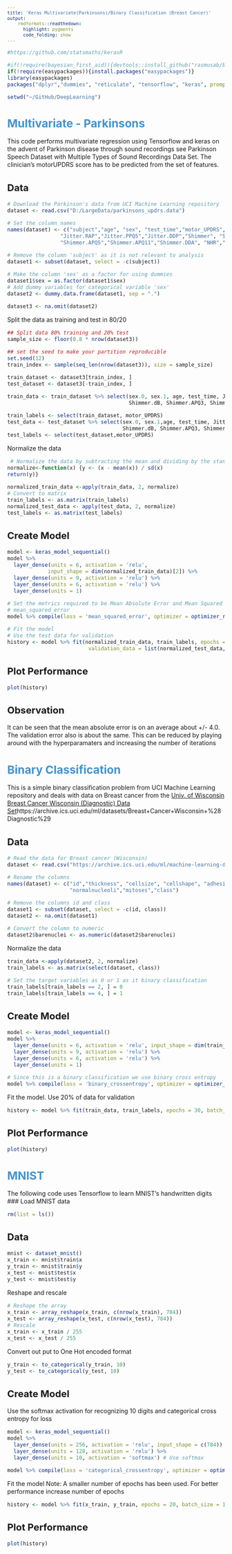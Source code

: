 ```yaml
---
title: 'Keras Multivariate(Parkinsons)/Binary Classification (Breast Cancer)'
output:
    rmdformats::readthedown:
      highlight: pygments
      code_folding: show
---
```

<style type="text/css">
p{ /* Normal  */
   font-size: 14px;
   line-height: 18px;
}
body{ /* Normal  */
   font-size: 14px;
}
td {  /* Table  */
   font-size: 12px;
}
h1 { /* Header 1 */
font-size: 26px;
color: #4294ce;
}
h2 { /* Header 2 */
font-size: 22px;
}
h3 { /* Header 3 */
font-size: 18px;
}
code.r{ /* Code block */
  font-size: 12px;
}
pre { /* Code block */
  font-size: 12px
}
#table-of-contents h2 {
background-color: #4294ce;
}
#table-of-contents{
background: #688FAD;
}
#nav-top span.glyphicon{
color: #4294ce;
}
#postamble{
background: #4294ce;
border-top: ;
}
</style>

```r
#https://github.com/statsmaths/kerasR

```

```r
#if(!require(bayesian_first_aid)){devtools::install_github("rasmusab/bayesian_first_aid")}
if(!require(easypackages)){install.packages("easypackages")}
library(easypackages)
packages("dplyr","dummies", "reticulate", "tensorflow", "keras", prompt = FALSE)

setwd("~/GitHub/DeepLearning")
```

# Multivariate - Parkinsons

This code performs multivariate regression using Tensorflow and keras on the advent of Parkinson disease through sound recordings see Parkinson Speech Dataset with Multiple Types of Sound Recordings Data Set. The clinician’s motorUPDRS score has to be predicted from the set of features.

## Data

```r
# Download the Parkinson's data from UCI Machine Learning repository
dataset <- read.csv("D:/LargeData/parkinsons_updrs.data")

# Set the column names
names(dataset) <- c("subject","age", "sex", "test_time","motor_UPDRS","total_UPDRS","Jitter","Jitter.Abs",
                 "Jitter.RAP","Jitter.PPQ5","Jitter.DDP","Shimmer", "Shimmer.dB", "Shimmer.APQ3",
                 "Shimmer.APQ5","Shimmer.APQ11","Shimmer.DDA", "NHR","HNR", "RPDE", "DFA","PPE")

# Remove the column 'subject' as it is not relevant to analysis
dataset1 <- subset(dataset, select = -c(subject))

# Make the column 'sex' as a factor for using dummies
dataset1$sex = as.factor(dataset1$sex)
# Add dummy variables for categorical variable 'sex'
dataset2 <- dummy.data.frame(dataset1, sep = ".")

dataset3 <- na.omit(dataset2)
```

Split the data as training and test in 80/20

```r
## Split data 80% training and 20% test
sample_size <- floor(0.8 * nrow(dataset3))

## set the seed to make your partition reproducible
set.seed(12)
train_index <- sample(seq_len(nrow(dataset3)), size = sample_size)

train_dataset <- dataset3[train_index, ]
test_dataset <- dataset3[-train_index, ]

train_data <- train_dataset %>% select(sex.0, sex.1, age, test_time, Jitter, Jitter.Abs, Jitter.PPQ5, Jitter.DDP, Shimmer, 
                                       Shimmer.dB, Shimmer.APQ3, Shimmer.APQ11, Shimmer.DDA, NHR, HNR, RPDE, DFA, PPE)

train_labels <- select(train_dataset, motor_UPDRS)
test_data <- test_dataset %>% select(sex.0, sex.1,age, test_time, Jitter, Jitter.Abs, Jitter.PPQ5, Jitter.DDP, Shimmer, 
                                     Shimmer.dB, Shimmer.APQ3, Shimmer.APQ11, Shimmer.DDA, NHR, HNR, RPDE, DFA, PPE)
test_labels <- select(test_dataset,motor_UPDRS)
```

Normalize the data

```r
 # Normalize the data by subtracting the mean and dividing by the standard deviation
normalize<-function(x) {y <- (x - mean(x)) / sd(x)
return(y)}

normalized_train_data <-apply(train_data, 2, normalize)
# Convert to matrix
train_labels <- as.matrix(train_labels)
normalized_test_data <- apply(test_data, 2, normalize)
test_labels <- as.matrix(test_labels)
```

## Create Model

```r
model <- keras_model_sequential() 
model %>% 
  layer_dense(units = 6, activation = 'relu', 
             input_shape = dim(normalized_train_data)[2]) %>% 
  layer_dense(units = 9, activation = 'relu') %>%
  layer_dense(units = 6, activation = 'relu') %>%
  layer_dense(units = 1)

# Set the metrics required to be Mean Absolute Error and Mean Squared Error.For regression, the loss is 
# mean_squared_error
model %>% compile(loss = 'mean_squared_error', optimizer = optimizer_rmsprop(), metrics = c('mean_absolute_error','mean_squared_error'))

# Fit the model
# Use the test data for validation
history <- model %>% fit(normalized_train_data, train_labels, epochs = 30, batch_size = 128, 
                          validation_data = list(normalized_test_data,test_labels))
```

## Plot Performance

```r
plot(history)
```

## Observation

It can be seen that the mean absolute error is on an average about +/- 4.0. The validation error also is about the same. This can be reduced by playing around with the hyperparamaters and increasing the number of iterations

# Binary Classification

This is a simple binary classification problem from UCI Machine Learning repository and deals with data on Breast cancer from the [Univ. of Wisconsin Breast Cancer Wisconsin (Diagnostic) Data Set]()https://archive.ics.uci.edu/ml/datasets/Breast+Cancer+Wisconsin+%28Diagnostic%29

## Data
```r
# Read the data for Breast cancer (Wisconsin)
dataset <- read.csv("https://archive.ics.uci.edu/ml/machine-learning-databases/breast-cancer-wisconsin/breast-cancer-wisconsin.data")

# Rename the columns
names(dataset) <- c("id","thickness", "cellsize", "cellshape", "adhesion", "epicellsize", "barenuclei", "chromatin",
                    "normalnucleoli","mitoses","class")

# Remove the columns id and class
dataset1 <- subset(dataset, select = -c(id, class))
dataset2 <- na.omit(dataset1)

# Convert the column to numeric
dataset2$barenuclei <- as.numeric(dataset2$barenuclei)
```

Normalize the data

```r
train_data <-apply(dataset2, 2, normalize)
train_labels <- as.matrix(select(dataset, class))

# Set the target variables as 0 or 1 as it binary classification
train_labels[train_labels == 2, ] = 0
train_labels[train_labels == 4, ] = 1
```

## Create Model

```r
model <- keras_model_sequential()
model %>% 
  layer_dense(units = 6, activation = 'relu', input_shape = dim(train_data)[2]) %>% 
  layer_dense(units = 9, activation = 'relu') %>%
  layer_dense(units = 6, activation = 'relu') %>%
  layer_dense(units = 1)

# Since this is a binary classification we use binary cross entropy
model %>% compile(loss = 'binary_crossentropy', optimizer = optimizer_rmsprop(), metrics = c('accuracy'))  # Metrics is accuracy
```

Fit the model. Use 20% of data for validation

```r
history <- model %>% fit(train_data, train_labels, epochs = 30, batch_size = 128, validation_split = 0.2)
```

## Plot Performance

```r
plot(history)
```

# MNIST
The following code uses Tensorflow to learn MNIST’s handwritten digits ### Load MNIST data

```r
rm(list = ls())
```

## Data

```r
mnist <- dataset_mnist()
x_train <- mnist$train$x
y_train <- mnist$train$y
x_test <- mnist$test$x
y_test <- mnist$test$y
```

Reshape and rescale

```r
# Reshape the array
x_train <- array_reshape(x_train, c(nrow(x_train), 784))
x_test <- array_reshape(x_test, c(nrow(x_test), 784))
# Rescale
x_train <- x_train / 255
x_test <- x_test / 255
```

Convert out put to One Hot encoded format

```r
y_train <- to_categorical(y_train, 10)
y_test <- to_categorical(y_test, 10)
```

## Create Model

Use the softmax activation for recognizing 10 digits and categorical cross entropy for loss

```r
model <- keras_model_sequential() 
model %>% 
  layer_dense(units = 256, activation = 'relu', input_shape = c(784)) %>% 
  layer_dense(units = 128, activation = 'relu') %>%
  layer_dense(units = 10, activation = 'softmax') # Use softmax

model %>% compile(loss = 'categorical_crossentropy', optimizer = optimizer_rmsprop(), metrics = c('accuracy'))
```

Fit the model
Note: A smaller number of epochs has been used. For better performance increase number of epochs

```r
history <- model %>% fit(x_train, y_train, epochs = 20, batch_size = 128, validation_data = list(x_test,y_test))
```

## Plot Performance

```r
plot(history)
```